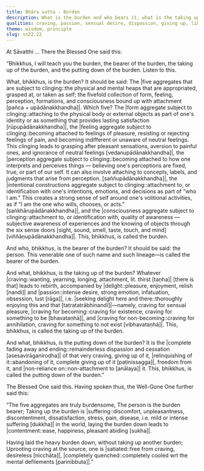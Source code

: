 ```yaml
---
title: Bhāra sutta - Burden
description: What is the burden and who bears it, what is the taking up of the burden and the putting down of it.
qualities: craving, passion, sensual desire, dispassion, giving up, liberation, suffering, contentment, quenching
theme: wisdom, principle
slug: sn22.22
---
```


At Sāvatthi ... There the Blessed One said this:

“Bhikkhus, I will teach you the burden, the bearer of the burden, the taking up of the burden, and the putting down of the burden. Listen to this.

What, bhikkhus, is the burden? It should be said: The |five aggregates that are subject to clinging::the physical and mental heaps that are appropriated, grasped at, or taken as self; the fivefold collection of form, feeling, perception, formations, and consciousness bound up with attachment [pañca + upādānakkhandha]|. Which five? The |form aggregate subject to clinging::attaching to the physical body or external objects as part of one's identity or as something that provides lasting satisfaction [rūpupādānakkhandha]|, the |feeling aggregate subject to clinging::becoming attached to feelings of pleasure, resisting or rejecting feelings of pain, and becoming indifferent or unaware of neutral feelings. This clinging leads to grasping after pleasant sensations, aversion to painful ones, and ignorance of neutral feelings [vedanupādānakkhandha]|, the |perception aggregate subject to clinging::becoming attached to how one interprets and perceives things — believing one's perceptions are fixed, true, or part of our self. It can also involve attaching to concepts, labels, and judgments that arise from perception. [saññupādānakkhandha]|, the |intentional constructions aggregate subject to clinging::attachment to, or identification with one's intentions, emotions, and decisions as part of "who I am." This creates a strong sense of self around one's volitional activities, as if "I am the one who wills, chooses, or acts." [saṅkhārupādānakkhandha]|, and the |consciousness aggregate subject to clinging::attachment to, or identification with, quality of awareness — subjective awareness of experiences and the knowing of objects through the six sense doors [sight, sound, smell, taste, touch, and mind] [viññāṇupādānakkhandha]|. This, bhikkhus, is called the burden.

And who, bhikkhus, is the bearer of the burden? It should be said: the person. This venerable one of such name and such lineage—is called the bearer of the burden.

And what, bhikkhus, is the taking up of the burden? Whatever |craving::wanting, yearning, longing, attachment, lit. thirst [taṇha]| [there is that] leads to rebirth, accompanied by |delight::pleasure, enjoyment, relish [nandi]| and |passion::intense desire, strong emotion, infatuation, obsession, lust [rāga]|, i.e. |seeking delight here and there::thoroughly enjoying this and that [tatratatrābhinandī]|—namely, craving for sensual pleasure, |craving for becoming::craving for existence, craving for something to be [bhavataṇhā]|, and |craving for non-becoming::craving for annihilation, craving for something to not exist [vibhavataṇhā]|. This, bhikkhus, is called the taking up of the burden.

And what, bhikkhus, is the putting down of the burden? It is the |complete fading away and ending::remainderless dispassion and cessation [asesavirāganirodha]| of that very craving, giving up of it, |relinquishing of it::abandoning of it, complete giving up of it [paṭinissagga]|, freedom from it, and |non-reliance on::non-attachment to [anālaya]| it. This, bhikkhus, is called the putting down of the burden.”

The Blessed One said this. Having spoken thus, the Well-Gone One further said this:

“The five aggregates are truly burdensome,
The person is the burden bearer;
Taking up the burden is |suffering::discomfort, unpleasantness, discontentment, dissatisfaction, stress, pain, disease, i.e. mild or intense suffering [dukkha]| in the world,
laying the burden down leads to |contentment::ease, happiness, pleasant abiding [sukha]|.

Having laid the heavy burden down,
without taking up another burden;
Uprooting craving at the source,
one is |satiated::free from craving, desireless [nicchāta]|, |completely quenched::completely cooled wrt the mental defilements [parinibbuta]|.”